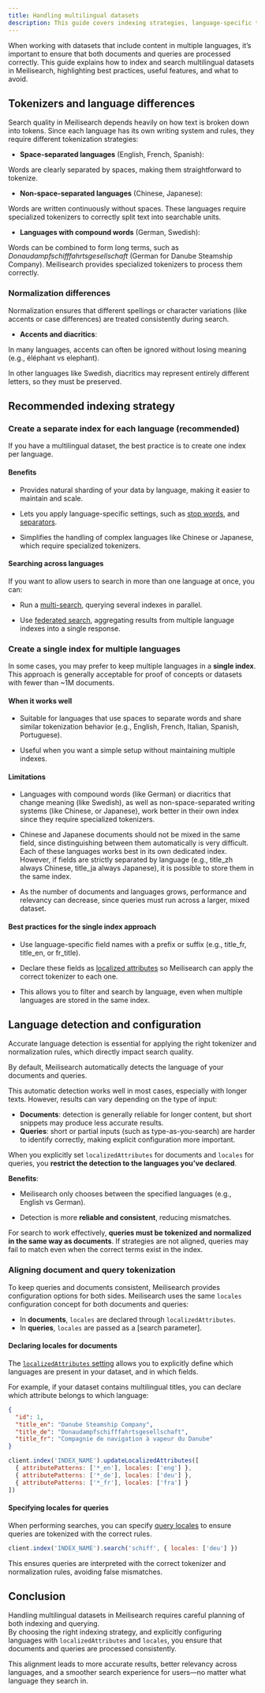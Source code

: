 ```yaml
---
title: Handling multilingual datasets
description: This guide covers indexing strategies, language-specific tokenizers, and best practices for aligning document and query tokenization.
---
```


When working with datasets that include content in multiple languages, it’s important to ensure that both documents and queries are processed correctly. This guide explains how to index and search multilingual datasets in Meilisearch, highlighting best practices, useful features, and what to avoid.

## Tokenizers and language differences

Search quality in Meilisearch depends heavily on how text is broken down into tokens. Since each language has its own writing system and rules, they require different tokenization strategies:

- **Space-separated languages** (English, French, Spanish):

Words are clearly separated by spaces, making them straightforward to tokenize.

- **Non-space-separated languages** (Chinese, Japanese):

Words are written continuously without spaces. These languages require specialized tokenizers to correctly split text into searchable units.

- **Languages with compound words** (German, Swedish):

Words can be combined to form long terms, such as _Donaudampfschifffahrtsgesellschaft_ (German for Danube Steamship Company). Meilisearch provides specialized tokenizers to process them correctly.

### Normalization differences

Normalization ensures that different spellings or character variations (like accents or case differences) are treated consistently during search.

- **Accents and diacritics**:

In many languages, accents can often be ignored without losing meaning (e.g., éléphant vs elephant).

In other languages like Swedish, diacritics may represent entirely different letters, so they must be preserved.

## Recommended indexing strategy

### Create a separate index for each language (recommended)

If you have a multilingual dataset, the best practice is to create one index per language.

#### Benefits

- Provides natural sharding of your data by language, making it easier to maintain and scale.

- Lets you apply language-specific settings, such as [stop words](/reference/api/settings#stop-words), and [separators](/reference/api/settings#separator-tokens).

- Simplifies the handling of complex languages like Chinese or Japanese, which require specialized tokenizers.

#### Searching across languages

If you want to allow users to search in more than one language at once, you can:

- Run a [multi-search](/reference/api/multi_search), querying several indexes in parallel.

- Use [federated search](/reference/api/multi_search#federated-multi-search-requests), aggregating results from multiple language indexes into a single response.

### Create a single index for multiple languages

In some cases, you may prefer to keep multiple languages in a **single index**. This approach is generally acceptable for proof of concepts or datasets with fewer than ~1M documents.

#### When it works well

- Suitable for languages that use spaces to separate words and share similar tokenization behavior (e.g., English, French, Italian, Spanish, Portuguese).

- Useful when you want a simple setup without maintaining multiple indexes.

#### Limitations

- Languages with compound words (like German) or diacritics that change meaning (like Swedish), as well as non-space-separated writing systems (like Chinese, or Japanese), work better in their own index since they require specialized tokenizers.

- Chinese and Japanese documents should not be mixed in the same field, since distinguishing between them automatically is very difficult. Each of these languages works best in its own dedicated index. However, if fields are strictly separated by language (e.g., title_zh always Chinese, title_ja always Japanese), it is possible to store them in the same index.

- As the number of documents and languages grows, performance and relevancy can decrease, since queries must run across a larger, mixed dataset.

#### Best practices for the single index approach

- Use language-specific field names with a prefix or suffix (e.g., title_fr, title_en, or fr_title).

- Declare these fields as [localized attributes](/reference/api/settings#localized-attributes) so Meilisearch can apply the correct tokenizer to each one.

- This allows you to filter and search by language, even when multiple languages are stored in the same index.

## Language detection and configuration

Accurate language detection is essential for applying the right tokenizer and normalization rules, which directly impact search quality.

By default, Meilisearch automatically detects the language of your documents and queries.

This automatic detection works well in most cases, especially with longer texts. However, results can vary depending on the type of input:

- **Documents**: detection is generally reliable for longer content, but short snippets may produce less accurate results.
- **Queries**: short or partial inputs (such as type-as-you-search) are harder to identify correctly, making explicit configuration more important.

When you explicitly set `localizedAttributes` for documents and `locales` for queries, you **restrict the detection to the languages you’ve declared**.

**Benefits**:

- Meilisearch only chooses between the specified languages (e.g., English vs German).

- Detection is more **reliable and consistent**, reducing mismatches.

For search to work effectively, **queries must be tokenized and normalized in the same way as documents**. If strategies are not aligned, queries may fail to match even when the correct terms exist in the index.

### Aligning document and query tokenization

To keep queries and documents consistent, Meilisearch provides configuration options for both sides. Meilisearch uses the same `locales` configuration concept for both documents and queries:  

- In **documents**, `locales` are declared through `localizedAttributes`.  
- In **queries**, `locales` are passed as a [search parameter].  

#### Declaring locales for documents

The [`localizedAttributes` setting](/reference/api/settings#localized-attributes) allows you to explicitly define which languages are present in your dataset, and in which fields.

For example, if your dataset contains multilingual titles, you can declare which attribute belongs to which language:

```json
{
  "id": 1,
  "title_en": "Danube Steamship Company",
  "title_de": "Donaudampfschifffahrtsgesellschaft",
  "title_fr": "Compagnie de navigation à vapeur du Danube"
}
```

```javascript
client.index('INDEX_NAME').updateLocalizedAttributes([
  { attributePatterns: ['*_en'], locales: ['eng'] },
  { attributePatterns: ['*_de'], locales: ['deu'] },
  { attributePatterns: ['*_fr'], locales: ['fra'] }
])
```

#### Specifying locales for queries

When performing searches, you can specify [query locales](/reference/api/search#query-locales) to ensure queries are tokenized with the correct rules.

```javascript
client.index('INDEX_NAME').search('schiff', { locales: ['deu'] })
```

This ensures queries are interpreted with the correct tokenizer and normalization rules, avoiding false mismatches.

## Conclusion

Handling multilingual datasets in Meilisearch requires careful planning of both indexing and querying.  
By choosing the right indexing strategy, and explicitly configuring languages with `localizedAttributes` and `locales`, you ensure that documents and queries are processed consistently.  

This alignment leads to more accurate results, better relevancy across languages, and a smoother search experience for users—no matter what language they search in.

